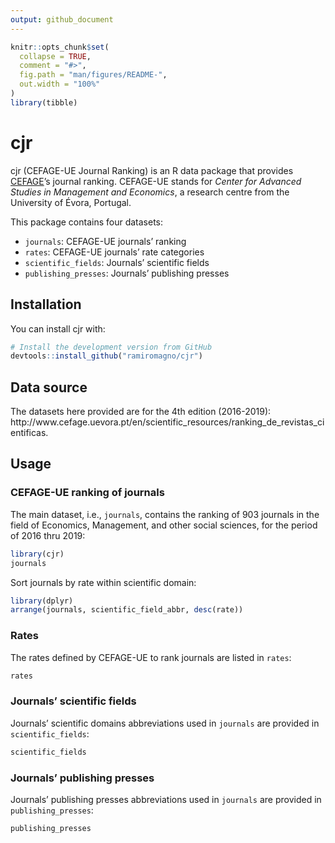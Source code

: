 ```yaml
---
output: github_document
---
```


<!-- README.md is generated from README.Rmd. Please edit that file -->

```r
knitr::opts_chunk$set(
  collapse = TRUE,
  comment = "#>",
  fig.path = "man/figures/README-",
  out.width = "100%"
)
library(tibble)
```

# cjr

<!-- badges: start -->
<!-- badges: end -->

cjr (CEFAGE-UE Journal Ranking) is an R data package that provides
[CEFAGE](http://www.cefage.uevora.pt)’s journal ranking. CEFAGE-UE stands for
*Center for Advanced Studies in Management and Economics*, a research centre
from the University of Évora, Portugal.

This package contains four datasets:

- `journals`: CEFAGE-UE journals' ranking
- `rates`: CEFAGE-UE journals' rate categories
- `scientific_fields`: Journals' scientific fields
- `publishing_presses`: Journals' publishing presses

## Installation

You can install cjr with:

``` r
# Install the development version from GitHub
devtools::install_github("ramiromagno/cjr")
```

## Data source

The datasets here provided are for the 4th edition (2016-2019): http://www.cefage.uevora.pt/en/scientific_resources/ranking_de_revistas_cientificas.

## Usage

### CEFAGE-UE ranking of journals

The main dataset, i.e., `journals`, contains the ranking of 903 journals in the field of Economics, Management, and other social sciences, for the period of 2016 thru 2019:

```r
library(cjr)
journals
```

Sort journals by rate within scientific domain:

```r
library(dplyr)
arrange(journals, scientific_field_abbr, desc(rate))
```

### Rates

The rates defined by CEFAGE-UE to rank journals are listed in `rates`:

```r
rates
```

### Journals’ scientific fields

Journals' scientific domains abbreviations used in `journals` are provided in `scientific_fields`:

```r
scientific_fields
```

### Journals’ publishing presses

Journals' publishing presses abbreviations used in `journals` are provided in `publishing_presses`:

```r
publishing_presses
```

